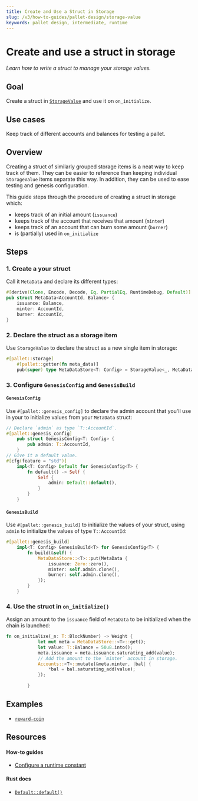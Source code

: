 ```yaml
---
title: Create and Use a Struct in Storage
slug: /v3/how-to-guides/pallet-design/storage-value
keywords: pallet design, intermediate, runtime
---
```


# Create and use a struct in storage

_Learn how to write a struct to manage your storage values._

## Goal

Create a struct in [`StorageValue`][storagevalue-rustdocs] and use it on `on_initialize`.

## Use cases

Keep track of different accounts and balances for testing a pallet.

## Overview

Creating a struct of similarly grouped storage items is a neat way to keep track of them. 
They can be easier to reference than keeping individual `StorageValue` items separate this way. 
In addition, they can be used to ease testing and genesis configuration. 

This guide steps through the procedure of creating a struct in storage which:
- keeps track of an initial amount (`issuance`)
- keeps track of the account that receives that amount (`minter`)
- keeps track of an account that can burn some amount (`burner`)
- is (partially) used in `on_initialize`

## Steps

### 1. Create a your struct 

Call it `MetaData` and declare its different types: 

```rust
#[derive(Clone, Encode, Decode, Eq, PartialEq, RuntimeDebug, Default)]
pub struct MetaData<AccountId, Balance> {
	issuance: Balance,
	minter: AccountId,
	burner: AccountId,
}
```

### 2. Declare the struct as a storage item

Use `StorageValue` to declare the struct as a new single item in storage:

```rust
#[pallet::storage]
	#[pallet::getter(fn meta_data)]
	pub(super) type MetaDataStore<T: Config> = StorageValue<_, MetaData<T::AccountId, T::Balance>, ValueQuery>;
```

### 3. Configure `GenesisConfig` and `GenesisBuild`

#### `GenesisConfig`

Use `#[pallet::genesis_config]` to declare the admin account that you'll use in your to 
initialize values from your `MetaData` struct:

```rust
// Declare `admin` as type `T::AccountId`.
#[pallet::genesis_config]
	pub struct GenesisConfig<T: Config> {
		pub admin: T::AccountId,
	}
// Give it a default value.
#[cfg(feature = "std")]
	impl<T: Config> Default for GenesisConfig<T> {
		fn default() -> Self {
			Self {
				admin: Default::default(),
			}
		}
	}
```

#### `GenesisBuild`

Use `#[pallet::genesis_build]` to initialize the values of your struct, using `admin` to initialize the values
of type `T::AccountId`:   

```rust
#[pallet::genesis_build]
	impl<T: Config> GenesisBuild<T> for GenesisConfig<T> {
		fn build(&self) {
			MetaDataStore::<T>::put(MetaData {
				issuance: Zero::zero(),
				minter: self.admin.clone(),
				burner: self.admin.clone(),
			});
		}
	}
```

### 4. Use the struct in `on_initialize()`

Assign an amount to the `issuance` field of `MetaData` to be initialized when the chain is launched:

```rust
fn on_initialize(_n: T::BlockNumber) -> Weight {
			let mut meta = MetaDataStore::<T>::get();
			let value: T::Balance = 50u8.into();
			meta.issuance = meta.issuance.saturating_add(value);
            // Add the amount to the `minter` account in storage.
			Accounts::<T>::mutate(&meta.minter, |bal| {
				*bal = bal.saturating_add(value);
			});
			
		}
```

## Examples

- [`reward-coin`](https://github.com/sacha-l/substrate-how-to-guides/blob/dc3e1d6c79198558f465fbbdbbda03a4237eacf3/how-to-substrate/example-code/template-node/pallets/reward-coin/src/lib.rs#L24-L28)

## Resources
#### How-to guides
- [Configure a runtime constant](../basics/configurable-constants)

#### Rust docs
- [`Default::default()`](https://substrate.dev/rustdocs/v3.0.0/sp_std/default/trait.Default.html)

[storagevalue-rustdocs]: https://crates.parity.io/frame_support/storage/trait.StorageValue.html